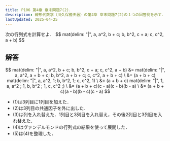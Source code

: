 ```yaml
---
title: P106 第4章 章末問題7(2)．
description: 線形代数学（川久保勝夫著）の第4章 章末問題7(2)の１つの回答例を示す．巻末の解答に途中計算がなく，不親切なので記しておく．
lastUpdated: 2025-04-25
---
```



<Card title="問題7(2)">
  次の行列式を計算せよ．
$$
mat(delim: "|", a, a^2, b + c;
b, b^2, c + a;
c, c^2, a + b)
$$ 
</Card> 

## 解答
$$
mat(delim: "|", a, a^2, b + c;
b, b^2, c + a;
c, c^2, a + b)
&=
mat(delim: "|", a, a^2, a + b + c;
b, b^2, a + b + c;
c, c^2, a + b + c) \
&=
(a + b + c)
mat(delim: "|", a, a^2, 1;
b, b^2, 1;
c, c^2, 1) \
&=
(a + b + c)
mat(delim: "|", 1, a, a^2 ;
1, b, b^2 ;
1, c, c^2 ;) \
&=
(a + b + c)(c - a)(c - b)(b - a) \
&=
(a + b + c)(a - b)(b - c)(c - a)
$$

- (1)は3列目に1列目を加えた．
- (2)は3列目の共通因子を外に出した．
- (3)は列を入れ替えた．1列目と3列目を入れ替え，その後2列目と3列目を入れ替えた．
- (4)はヴァンデルモンドの行列式の結果を使って展開した．
- (5)は(4)を整理した．
